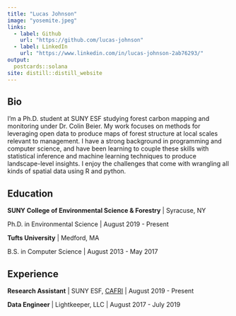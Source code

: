 ```yaml
---
title: "Lucas Johnson"
image: "yosemite.jpeg"
links:
  - label: Github
    url: "https://github.com/lucas-johnson"
  - label: LinkedIn
    url: "https://www.linkedin.com/in/lucas-johnson-2ab76293/"
output:
  postcards::solana
site: distill::distill_website
---
```

 
## Bio

I'm a Ph.D. student at SUNY ESF studying forest carbon mapping and monitoring 
under Dr. Colin Beier. 
My work focuses on methods for leveraging open data to produce maps of forest
structure at local scales relevant to management. 
I have a strong background in programming and computer science, and have been 
learning to couple these skills with statistical inference and machine learning
techniques to produce landscape-level insights. 
I enjoy the challenges that come with wrangling all kinds of spatial data using
R and python. 


## Education

**SUNY College of Environmental Science & Forestry** | Syracuse, NY

Ph.D. in Environmental Science | August 2019 - Present

**Tufts University** | Medford, MA 

B.S. in Computer Science | August 2013 - May 2017

## Experience

**Research Assistant** | SUNY ESF, [CAFRI](http://cafri-ny.org/) | August 2019 - Present

**Data Engineer** | Lightkeeper, LLC | August 2017 - July 2019
